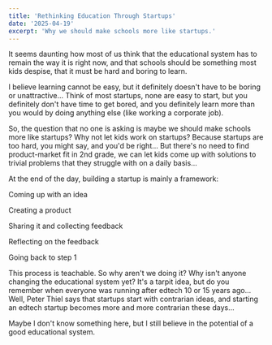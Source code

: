 ```yaml
---
title: 'Rethinking Education Through Startups'
date: '2025-04-19'
excerpt: 'Why we should make schools more like startups.'
---
```


It seems daunting how most of us think that the educational system has to remain the way it is right now, and that schools should be something most kids despise, that it must be hard and boring to learn.

I believe learning cannot be easy, but it definitely doesn't have to be boring or unattractive... Think of most startups, none are easy to start, but you definitely don't have time to get bored, and you definitely learn more than you would by doing anything else (like working a corporate job).

So, the question that no one is asking is maybe we should make schools more like startups? Why not let kids work on startups? Because startups are too hard, you might say, and you'd be right... But there's no need to find product-market fit in 2nd grade, we can let kids come up with solutions to trivial problems that they struggle with on a daily basis...

At the end of the day, building a startup is mainly a framework:

Coming up with an idea

Creating a product

Sharing it and collecting feedback

Reflecting on the feedback

Going back to step 1

This process is teachable. So why aren't we doing it? Why isn't anyone changing the educational system yet? It's a tarpit idea, but do you remember when everyone was running after edtech 10 or 15 years ago... Well, Peter Thiel says that startups start with contrarian ideas, and starting an edtech startup becomes more and more contrarian these days...

Maybe I don't know something here, but I still believe in the potential of a good educational system.